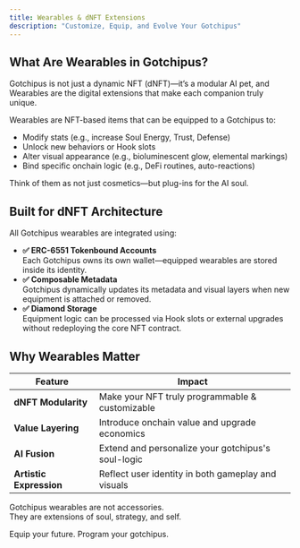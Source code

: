 ```yaml
---
title: Wearables & dNFT Extensions
description: "Customize, Equip, and Evolve Your Gotchipus"
---
```


## What Are Wearables in Gotchipus?

Gotchipus is not just a dynamic NFT (dNFT)—it’s a modular AI pet, and Wearables are the digital extensions that make each companion truly unique.

Wearables are NFT-based items that can be equipped to a Gotchipus to:
- Modify stats (e.g., increase Soul Energy, Trust, Defense)
- Unlock new behaviors or Hook slots
- Alter visual appearance (e.g., bioluminescent glow, elemental markings)
- Bind specific onchain logic (e.g., DeFi routines, auto-reactions)

Think of them as not just cosmetics—but plug-ins for the AI soul.

## Built for dNFT Architecture

All Gotchipus wearables are integrated using:
- **✅ ERC-6551 Tokenbound Accounts**  
    Each Gotchipus owns its own wallet—equipped wearables are stored inside its identity.
- **✅ Composable Metadata**  
    Gotchipus dynamically updates its metadata and visual layers when new equipment is attached or removed.
- **✅ Diamond Storage**  
    Equipment logic can be processed via Hook slots or external upgrades without redeploying the core NFT contract.


## Why Wearables Matter
| Feature | Impact |
| --- | --- |
| **dNFT Modularity** | Make your NFT truly programmable & customizable |
| **Value Layering** | Introduce onchain value and upgrade economics |
| **AI Fusion** | Extend and personalize your gotchipus's soul-logic |
| **Artistic Expression** | Reflect user identity in both gameplay and visuals |


Gotchipus wearables are not accessories.  
They are extensions of soul, strategy, and self.

Equip your future. Program your gotchipus.